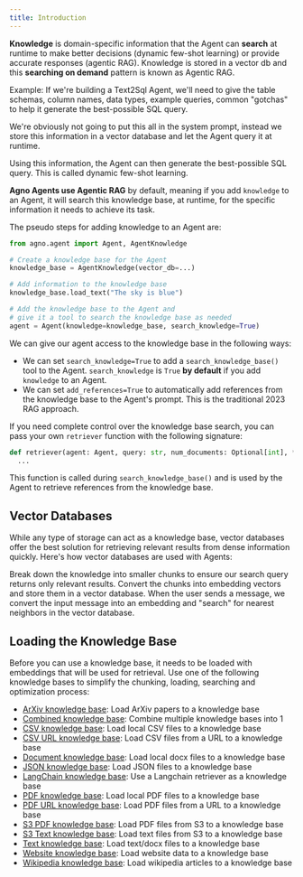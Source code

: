 ```yaml
---
title: Introduction
---
```


**Knowledge** is domain-specific information that the Agent can **search** at runtime to make better decisions (dynamic few-shot learning) or provide accurate responses (agentic RAG). Knowledge is stored in a vector db and this **searching on demand** pattern is known as Agentic RAG.

<Accordion title="Dynamic Few-Shot Learning: Text2Sql Agent" icon="database">
Example: If we're building a Text2Sql Agent, we'll need to give the table schemas, column names, data types, example queries, common "gotchas" to help it generate the best-possible SQL query.

We're obviously not going to put this all in the system prompt, instead we store this information in a vector database and let the Agent query it at runtime.

Using this information, the Agent can then generate the best-possible SQL query. This is called dynamic few-shot learning.
</Accordion>

**Agno Agents use Agentic RAG** by default, meaning if you add `knowledge` to an Agent, it will search this knowledge base, at runtime, for the specific information it needs to achieve its task.

The pseudo steps for adding knowledge to an Agent are:

```python
from agno.agent import Agent, AgentKnowledge

# Create a knowledge base for the Agent
knowledge_base = AgentKnowledge(vector_db=...)

# Add information to the knowledge base
knowledge_base.load_text("The sky is blue")

# Add the knowledge base to the Agent and
# give it a tool to search the knowledge base as needed
agent = Agent(knowledge=knowledge_base, search_knowledge=True)
```

We can give our agent access to the knowledge base in the following ways:

- We can set `search_knowledge=True` to add a `search_knowledge_base()` tool to the Agent. `search_knowledge` is `True` **by default** if you add `knowledge` to an Agent.
- We can set `add_references=True` to automatically add references from the knowledge base to the Agent's prompt. This is the traditional 2023 RAG approach.

<Tip>

If you need complete control over the knowledge base search, you can pass your own `retriever` function with the following signature:

```python
def retriever(agent: Agent, query: str, num_documents: Optional[int], **kwargs) -> Optional[list[dict]]:
  ...
```

This function is called during `search_knowledge_base()` and is used by the Agent to retrieve references from the knowledge base.

</Tip>

## Vector Databases

While any type of storage can act as a knowledge base, vector databases offer the best solution for retrieving relevant results from dense information quickly. Here's how vector databases are used with Agents:

<Steps>
  <Step title="Chunk the information">
    Break down the knowledge into smaller chunks to ensure our search query
    returns only relevant results.
  </Step>
  <Step title="Load the knowledge base">
    Convert the chunks into embedding vectors and store them in a vector
    database.
  </Step>
  <Step title="Search the knowledge base">
    When the user sends a message, we convert the input message into an
    embedding and "search" for nearest neighbors in the vector database.
  </Step>
</Steps>

## Loading the Knowledge Base

Before you can use a knowledge base, it needs to be loaded with embeddings that will be used for retrieval. Use one of the following knowledge bases to simplify the chunking, loading, searching and optimization process:

- [ArXiv knowledge base](/knowledge/arxiv): Load ArXiv papers to a knowledge base
- [Combined knowledge base](/knowledge/combined): Combine multiple knowledge bases into 1
- [CSV knowledge base](/knowledge/csv): Load local CSV files to a knowledge base
- [CSV URL knowledge base](/knowledge/csv-url): Load CSV files from a URL to a knowledge base
- [Document knowledge base](/knowledge/document): Load local docx files to a knowledge base
- [JSON knowledge base](/knowledge/json): Load JSON files to a knowledge base
- [LangChain knowledge base](/knowledge/langchain): Use a Langchain retriever as a knowledge base
- [PDF knowledge base](/knowledge/pdf): Load local PDF files to a knowledge base
- [PDF URL knowledge base](/knowledge/pdf-url): Load PDF files from a URL to a knowledge base
- [S3 PDF knowledge base](/knowledge/s3_pdf): Load PDF files from S3 to a knowledge base
- [S3 Text knowledge base](/knowledge/s3_text): Load text files from S3 to a knowledge base
- [Text knowledge base](/knowledge/text): Load text/docx files to a knowledge base
- [Website knowledge base](/knowledge/website): Load website data to a knowledge base
- [Wikipedia knowledge base](/knowledge/wikipedia): Load wikipedia articles to a knowledge base
